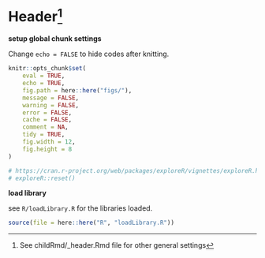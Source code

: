<style>
    body .main-container {
        max-width: 90%;
    }
</style>



# Header^[See childRmd/_header.Rmd file for other general settings]

**setup global chunk settings**

Change `echo = FALSE` to hide codes after knitting.

```r
knitr::opts_chunk$set(
    eval = TRUE,
    echo = TRUE,
    fig.path = here::here("figs/"),
    message = FALSE,
    warning = FALSE,
    error = FALSE,
    cache = FALSE,
    comment = NA,
    tidy = TRUE,
    fig.width = 12,
    fig.height = 8
)
```



```r
# https://cran.r-project.org/web/packages/exploreR/vignettes/exploreR.html
# exploreR::reset()
```


**load library**

see `R/loadLibrary.R` for the libraries loaded.

```r
source(file = here::here("R", "loadLibrary.R"))
```


